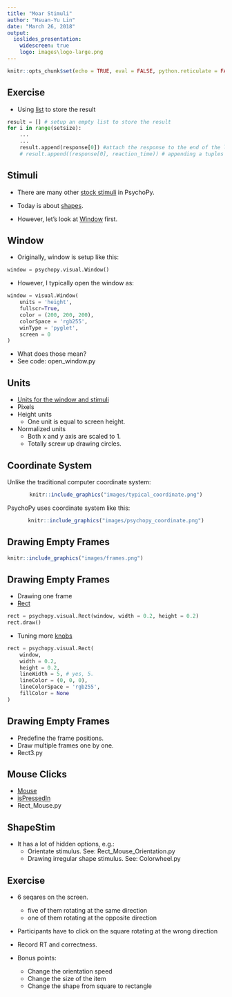 ```yaml
---
title: "Moar Stimuli"
author: "Hsuan-Yu Lin"
date: "March 26, 2018"
output:
  ioslides_presentation:
    widescreen: true
    logo: images\logo-large.png
---
```


```r
knitr::opts_chunk$set(echo = TRUE, eval = FALSE, python.reticulate = FALSE)
```

## Exercise

- Using [list](https://docs.python.org/2/tutorial/datastructures.html) to store the result
```python
result = [] # setup an empty list to store the result
for i in range(setsize):
    ...
    ...
    result.append(response[0]) #attach the response to the end of the list
    # result.append((response[0], reaction_time)) # appending a tuples
```

## Stimuli

- There are many other [stock stimuli](http://www.psychopy.org/api/visual.html) in PsychoPy. 
- Today is about [shapes](http://www.psychopy.org/api/visual/shapestim.html#psychopy.visual.ShapeStim).

- However, let's look at [Window](http://www.psychopy.org/api/visual/window.html#psychopy.visual.Window) first.

## Window

- Originally, window is setup like this:

```python
window = psychopy.visual.Window()
```

- However, I typically open the window as:
```python
window = visual.Window(
    units = 'height',
    fullscr=True,
    color = (200, 200, 200),
    colorSpace = 'rgb255', 
    winType = 'pyglet',
    screen = 0
)
```
- What does those mean?
- See code: open_window.py

## Units

- [Units for the window and stimuli](http://www.psychopy.org/general/units.html#units)
- Pixels
- Height units
    - One unit is equal to screen height.
- Normalized units
    - Both x and y axis are scaled to 1.
    - Totally screw up drawing circles.
    
## Coordinate System

<div class="columns-2">
Unlike the traditional computer coordinate system:
<center>
```r
knitr::include_graphics("images/typical_coordinate.png")
```
</center>

PsychoPy uses coordinate system like this:
<center>
```r
knitr::include_graphics("images/psychopy_coordinate.png")
```
</center>
</div>

## Drawing Empty Frames
```r
knitr::include_graphics("images/frames.png")
```

## Drawing Empty Frames

- Drawing one frame
- [Rect](http://www.psychopy.org/api/visual/rect.html#psychopy.visual.Rect)

```python
rect = psychopy.visual.Rect(window, width = 0.2, height = 0.2)
rect.draw()
```

- Tuning more [knobs](http://www.psychopy.org/api/visual/shapestim.html#psychopy.visual.ShapeStim)
```python
rect = psychopy.visual.Rect(
    window,
    width = 0.2,
    height = 0.2,
    lineWidth = 5, # yes, 5.
    lineColor = (0, 0, 0),
    lineColorSpace = 'rgb255',
    fillColor = None
)
```

## Drawing Empty Frames

- Predefine the frame positions.
- Draw multiple frames one by one.
- Rect3.py

## Mouse Clicks

- [Mouse](http://www.psychopy.org/api/event.html#psychopy.event.Mouse)
- [isPressedIn](http://www.psychopy.org/api/event.html#psychopy.event.Mouse.isPressedIn)
- Rect_Mouse.py

## ShapeStim

- It has a lot of hidden options, e.g.:
    - Orientate stimulus. See: Rect_Mouse_Orientation.py
    - Drawing irregular shape stimulus. See: Colorwheel.py
    
## Exercise

- 6 seqares on the screen.
    - five of them rotating at the same direction
    - one of them rotating at the opposite direction
- Participants have to click on the square rotating at the wrong direction
- Record RT and correctness.

- Bonus points:
    - Change the orientation speed
    - Change the size of the item
    - Change the shape from square to rectangle
